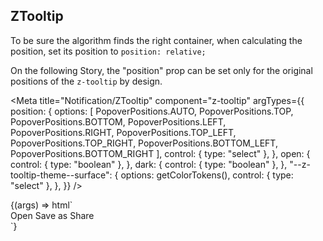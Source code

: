 
## ZTooltip

To be sure the algorithm finds the right container, when calculating the position, set its position to `position: relative;`

On the following Story, the "position" prop can be set only for the original positions of the `z-tooltip` by design.

<Meta
  title="Notification/ZTooltip"
  component="z-tooltip"
  argTypes={{
    position: {
      options: [
        PopoverPositions.AUTO,
        PopoverPositions.TOP,
        PopoverPositions.BOTTOM,
        PopoverPositions.LEFT,
        PopoverPositions.RIGHT,
        PopoverPositions.TOP_LEFT,
        PopoverPositions.TOP_RIGHT,
        PopoverPositions.BOTTOM_LEFT,
        PopoverPositions.BOTTOM_RIGHT
      ],
      control: { type: "select" },
    },
    open: {
      control: { type: "boolean" },
    },
    dark: {
      control: { type: "boolean" },
    },
    "--z-tooltip-theme--surface": {
      options: getColorTokens(),
      control: { type: "select" },
    },
  }}
/>

<Canvas>
  <Story name="z-tooltip" args={{
    position: PopoverPositions.LEFT,
    open: true,
    dark: false,
    "--z-tooltip-theme--surface": "var(--color-surface01)"
  }}>
    {(args) => html`
      <div class="tooltip-container">
        <z-button id="trigger" size="small" icon="plus-filled"></z-button>
        <z-tooltip
          .position=${args.position}
          .open=${args.open}
          .dark=${args.dark}
          bind-to="#trigger"
          style="--z-tooltip-theme--surface: var(${args['--z-tooltip-theme--surface']})"
        >
          <div class="container">
            <z-button>Open</z-button>
            <z-button>Save as</z-button>
            <z-button>Share</z-button>
          </div>
        </z-tooltip>
      </div>
    `}
  </Story>
</Canvas>

<ArgsTable of="z-tooltip" />
